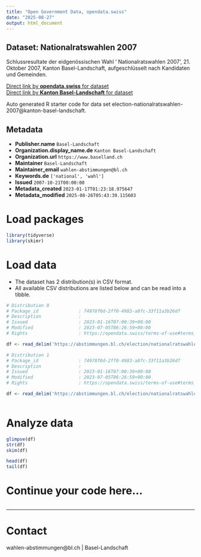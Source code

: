 ```yaml
---
title: "Open Government Data, opendata.swiss"
date: "2025-08-27"
output: html_document
---
```


## Dataset: Nationalratswahlen 2007

Schlussresultate der eidgenössischen Wahl ' Nationalratswahlen 2007', 21. Oktober 2007, Kanton Basel-Landschaft, aufgeschlüsselt nach Kandidaten und Gemeinden.

[Direct link by **opendata.swiss** for dataset](https://opendata.swiss/de/dataset/nationalratswahlen-2007)<br>
[Direct link by **Kanton Basel-Landschaft** for dataset](https://abstimmungen.bl.ch/election/nationalratswahlen-2007/data)

Auto generated R starter code for data set election-nationalratswahlen-2007@kanton-basel-landschaft.

## Metadata

- **Publisher.name** `Basel-Landschaft`
- **Organization.display_name.de** `Kanton Basel-Landschaft`
- **Organization.url** `https://www.baselland.ch`
- **Maintainer** `Basel-Landschaft`
- **Maintainer_email** `wahlen-abstimmungen@bl.ch`
- **Keywords.de** `['national', 'wahl']`
- **Issued** `2007-10-21T00:00:00`
- **Metadata_created** `2023-01-17T01:23:18.975647`
- **Metadata_modified** `2025-08-26T05:43:39.115603`


# Load packages

```r

library(tidyverse)
library(skimr)

```

# Load data

-   The dataset has 2 distribution(s) in CSV format.
-   All available CSV distributions are listed below and can be read into a tibble.

```r

# Distribution 0
# Package_id               : 74978f0d-2ff0-4983-a8fc-33f11a3b26d7
# Description              : 
# Issued                   : 2023-01-16T07:00:39+00:00
# Modified                 : 2023-07-05T06:26:59+00:00
# Rights                   : https://opendata.swiss/terms-of-use#terms_by

df <- read_delim('https://abstimmungen.bl.ch/election/nationalratswahlen-2007/data-parties-csv')

# Distribution 1
# Package_id               : 74978f0d-2ff0-4983-a8fc-33f11a3b26d7
# Description              : 
# Issued                   : 2023-01-16T07:00:39+00:00
# Modified                 : 2023-07-05T06:26:59+00:00
# Rights                   : https://opendata.swiss/terms-of-use#terms_by

df <- read_delim('https://abstimmungen.bl.ch/election/nationalratswahlen-2007/data-csv')



```

# Analyze data

```r

glimpse(df)
str(df)
skim(df)

head(df)
tail(df)

```

# Continue your code here...

```r

```

------------------------------------------------------------------------

# Contact

wahlen-abstimmungen@bl.ch | Basel-Landschaft
